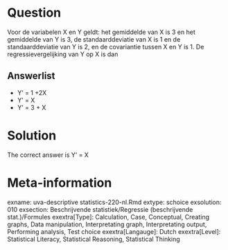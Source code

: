Question
========

Voor de variabelen X en Y geldt: het gemiddelde van X is 3 en het gemiddelde van Y is 3, de standaarddeviatie van X is 1 en de standaarddeviatie van Y is 2, en de covariantie tussen X en Y is 1. De regressievergelijking van Y op X is dan 

Answerlist
----------
* Y' = 1 +2X
* Y' = X
* Y' = 3 + X

Solution
========

The correct answer is  Y' = X 

Meta-information
================
exname: uva-descriptive statistics-220-nl.Rmd 
extype: schoice 
exsolution: 010 
exsection: Beschrijvende statistiek/Regressie (beschrijvende stat.)/Formules
exextra[Type]: Calculation, Case, Conceptual, Creating graphs, Data manipulation, Interpretating graph, Interpretating output, Performing analysis, Test choice 
exextra[Langauge]: Dutch 
exextra[Level]: Statistical Literacy, Statistical Reasoning, Statistical Thinking 

